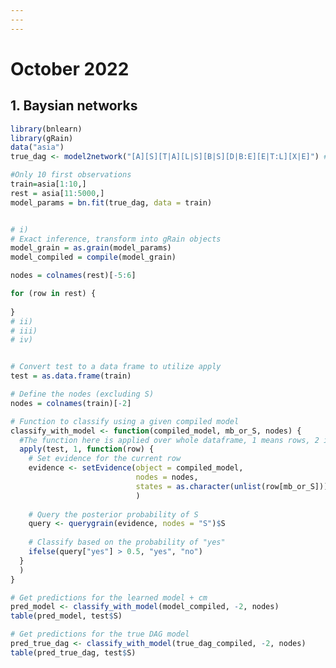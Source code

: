 ```yaml
---
---
---
```


# October 2022

## 1. Baysian networks

```r


library(bnlearn)
library(gRain)
data("asia")
true_dag <- model2network("[A][S][T|A][L|S][B|S][D|B:E][E|T:L][X|E]") # True Asia DAG

#Only 10 first observations
train=asia[1:10,]
rest = asia[11:5000,]
model_params = bn.fit(true_dag, data = train)


# i)
# Exact inference, transform into gRain objects
model_grain = as.grain(model_params)
model_compiled = compile(model_grain)

nodes = colnames(rest)[-5:6]

for (row in rest) {
  
}
# ii)
# iii)
# iv)


# Convert test to a data frame to utilize apply
test = as.data.frame(train)

# Define the nodes (excluding S)
nodes = colnames(train)[-2]

# Function to classify using a given compiled model
classify_with_model <- function(compiled_model, mb_or_S, nodes) {
  #The function here is applied over whole dataframe, 1 means rows, 2 is cols
  apply(test, 1, function(row) {
    # Set evidence for the current row
    evidence <- setEvidence(object = compiled_model, 
                            nodes = nodes, 
                            states = as.character(unlist(row[mb_or_S]))
                            )
    
    # Query the posterior probability of S
    query <- querygrain(evidence, nodes = "S")$S
    
    # Classify based on the probability of "yes"
    ifelse(query["yes"] > 0.5, "yes", "no")
  }
  )
}

# Get predictions for the learned model + cm
pred_model <- classify_with_model(model_compiled, -2, nodes)
table(pred_model, test$S)

# Get predictions for the true DAG model
pred_true_dag <- classify_with_model(true_dag_compiled, -2, nodes)
table(pred_true_dag, test$S)
```
